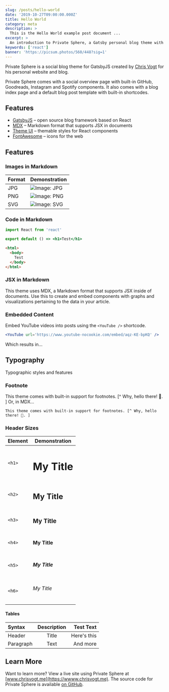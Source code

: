 ```yaml
---
slug: /posts/hello-world
date: '2019-10-27T09:00:00.000Z'
title: Hello World
category: meta
description: >
  This is the Hello World example post document ...
excerpt: >
  An introduction to Private Sphere, a Gatsby personal blog theme with built-in social widgets for GitHub, Goodreads, Instagram and Spotify.
keywords: ['react']
banner: 'https://picsum.photos/560/448?sig=1'
---
```



Private Sphere is a social blog theme for GatsbyJS created by [Chris Vogt](https://www.chrisvogt.me) for his personal website and blog.

Private Sphere comes with a social overview page with built-in GitHub, Goodreads, Instagram and Spotify components. It also comes with a blog index page and a default blog post template with built-in shortcodes.

## Features

- [GatsbyJS](https://www.gatsbyjs.org/) – open source blog framework based on React
- [MDX](https://mdxjs.com/) – Markdown format that supports JSX in documents
- [Theme UI](https://theme-ui.com/) – themable styles for React components
- [FontAwesome](https://fontawesome.com/) – icons for the web

## Features

### Images in Markdown

| Format | Demonstration                                                                              |
| ------ | ------------------------------------------------------------------------------------------ |
| JPG    | ![Image: JPG](./dancing-with-louise.jpg 'JPG demonstration image')                         |
| PNG    | ![Image: PNG](./demonstration-image.png 'PNG demonstration image')                         |
| SVG    | <div className="text-center">![Image: SVG](./airplane.svg 'SVG demonstration image')</div> |

### Code in Markdown

```jsx
import React from 'react'

export default () => <h1>Test</h1>
```

```html
<html>
  <body>
    Test
  </body>
</html>
```

### JSX in Markdown

This theme uses MDX, a Markdown format that supports JSX inside of documents. Use this to create and embed components with graphs and visualizations pertaining to the data in your article.

<HelloWorld />

### Embedded Content

Embed YouTube videos into posts using the `<YouTube />` shortcode.

```jsx
<YouTube url='https://www.youtube-nocookie.com/embed/aqz-KE-bpKQ' />
```

Which results in...

<YouTube url='https://www.youtube-nocookie.com/embed/aqz-KE-bpKQ' />

## Typography

Typographic styles and features

### Footnote

This theme comes with built-in support for footnotes. [^ Why, hello there! 👋. ] Or, in MDX...

```mdx
This theme comes with built-in support for footnotes. [^ Why, hello there! 👋. ]
```

### Header Sizes

| Element | Demonstration     |
| ------- | ----------------- |
| `<h1>`  | <h1>My Title</h1> |
| `<h2>`  | <h2>My Title</h2> |
| `<h3>`  | <h3>My Title</h3> |
| `<h4>`  | <h4>My Title</h4> |
| `<h5>`  | <h5>My Title</h5> |
| `<h6>`  | <h6>My Title</h6> |

#### Tables

| Syntax    | Description |   Test Text |
| :-------- | :---------: | ----------: |
| Header    |    Title    | Here's this |
| Paragraph |    Text     |    And more |

## Learn More

Want to learn more? View a live site using Private Sphere at [www.chrisvogt.me](https://wwww.chrisvogt.me). The source code for Private Sphere is available [on GitHub](https://github.com/chrisvogt/gatsby-theme-private-sphere).
